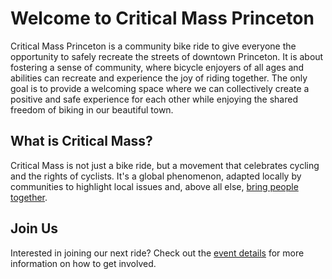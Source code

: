 # Welcome to Critical Mass Princeton

Critical Mass Princeton is a community bike ride to give everyone the opportunity to 
safely recreate the streets of downtown Princeton. It is about fostering a sense of 
community, where bicycle enjoyers of all ages and abilities can recreate and experience 
the joy of riding together. The only goal is to provide a welcoming space where we can 
collectively create a positive and safe experience for each other while enjoying the 
shared freedom of biking in our beautiful town.

## What is Critical Mass?

Critical Mass is not just a bike ride, but a movement that celebrates cycling and the 
rights of cyclists. It's a global phenomenon, adapted locally by communities to highlight 
local issues and, above all else, <u>bring people together</u>.

## Join Us

Interested in joining our next ride? Check out the [event details](details) for more 
information on how to get involved.
